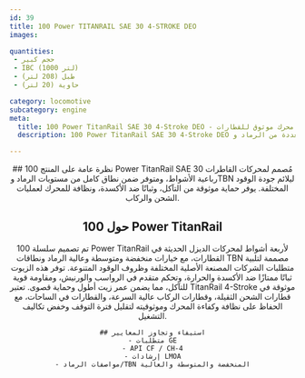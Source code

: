 ```yaml
---
id: 39
title: 100 Power TITANRAIL SAE 30 4-STROKE DEO
images:

quantities:
 - حجم كبير
 - IBC (1000 لتر)
 - طبل (208 لتر)
 - حاوية (20 لتر)

category: locomotive
subcategory: engine
meta:
  title: 100 Power TitanRail SAE 30 4-Stroke DEO - زيت محرك موثوق للقطارات
  description: 100 Power TitanRail SAE 30 4-Stroke DEO هو زيت محرك فاخر مُهندَس لمحركات القاطرات رباعية الأشواط. تمت صياغته بمستويات متعددة من الرماد وTBN ليلائم جودة الوقود المختلفة، مما يضمن حماية موثوقة من التآكل، وثباتًا ممتازًا ضد الأكسدة، ونظافة فائقة للمحرك. يلبي متطلبات GE ومعايير API CF / CH-4 وإرشادات LMOA.

---
```


<Header>
    ## نظرة عامة على المنتج
    100 Power TitanRail SAE 30 مُصمم لمحركات القاطرات رباعية الأشواط،
    ومتوفر ضمن نطاق كامل من مستويات الرماد وTBN ليلائم جودة الوقود
    المختلفة. يوفر حماية موثوقة من التآكل، وثباتًا ضد الأكسدة، ونظافة
    للمحرك لعمليات الشحن والركاب.

 ## حول 100 Power TitanRail
  تم تصميم سلسلة 100 Power TitanRail لأربعة أشواط لمحركات الديزل الحديثة في القطارات، مع خيارات منخفضة ومتوسطة وعالية الرماد ونطاقات TBN مصممة لتلبية متطلبات الشركات المصنعة الأصلية المختلفة وظروف الوقود المتنوعة. توفر هذه الزيوت ثباتًا ممتازًا ضد الأكسدة والحرارة، وتحكم متقدم في الرواسب والورنيش، ومقاومة قوية للتآكل، مما يضمن عمر زيت أطول وحماية قصوى. تعتبر TitanRail 4-Stroke موثوقة في قطارات الشحن الثقيلة، وقطارات الركاب عالية السرعة، والقطارات في الساحات، مع الحفاظ على نظافة وكفاءة المحرك وموثوقيته لتقليل فترة التوقف وخفض تكاليف التشغيل.

    ## استيفاء وتجاوز المعايير
    - متطلبات GE
    - API CF / CH-4
    - إرشادات LMOA
    - مواصفات الرماد/TBN المنخفضة والمتوسطة والعالية

</Header>
